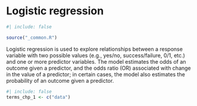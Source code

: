 # Logistic regression {#logistic-regression}

```r
#| include: false

source("_common.R")
```

::: {.chapterintro data-latex=""}
Logistic regression is used to explore relationships between a response variable with two possible values (e.g., yes/no, success/failure, 0/1, etc.) and one or more predictor variables. The \term{logistic regression}  model estimates the odds of an outcome given a predictor, and the odds ratio (OR) associated with change in the value of a predictor; in certain cases, the model also estimates the probability of an outcome given a predictor.
:::

```r
#| include: false
terms_chp_1 <- c("data")
```

